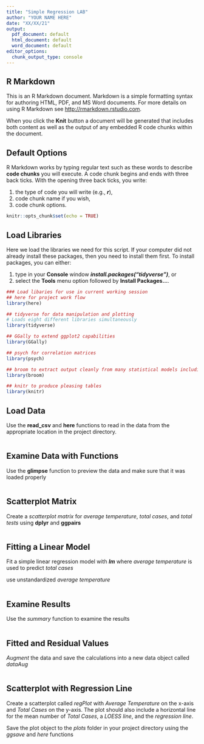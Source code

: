 ---
title: "Simple Regression LAB"
author: "YOUR NAME HERE"
date: "XX/XX/21"
output:
  pdf_document: default
  html_document: default
  word_document: default
editor_options:
  chunk_output_type: console
---

## R Markdown

This is an R Markdown document. Markdown is a simple formatting syntax for authoring HTML, PDF, and MS Word documents. For more details on using R Markdown see <http://rmarkdown.rstudio.com>.

When you click the **Knit** button a document will be generated that includes both content as well as the output of any embedded R code chunks within the document.

## Default Options

R Markdown works by typing regular text such as these words to describe **code chunks** you will execute.  A code chunk begins and ends with three back ticks.  With the opening three back ticks, you write: 

1. the type of code you will write (e.g., _**r**_), 
2. code chunk name if you wish, 
3. code chunk options.

```{r setup, include=FALSE}
knitr::opts_chunk$set(echo = TRUE)
```

## Load Libraries

Here we load the libraries we need for this script.  If your computer did not already install these packages, then you need to install them first.  To install packages, you can either: 

1. type in your **Console** window _**install.packages("tidyverse")**_, or 
2. select the **Tools** menu option followed by **Install Packages...**.

```{r libraries, message=FALSE}
### Load libaries for use in current working session
## here for project work flow
library(here)

## tidyverse for data manipulation and plotting
# Loads eight different libraries simultaneously
library(tidyverse)

## GGally to extend ggplot2 capabilities
library(GGally)

## psych for correlation matrices
library(psych)

## broom to extract output cleanly from many statistical models including "lm"
library(broom) 

## knitr to produce pleasing tables
library(knitr) 
```

## Load Data

Use the **read_csv** and **here** functions to read in the data from the appropriate location in the project directory.

```{r data}

```

## Examine Data with Functions

Use the **glimpse** function to preview the data and make sure that it was loaded properly

```{r structure}

```

## Scatterplot Matrix

Create a *scatterplot matrix* for *average temperature*, *total cases*, and *total tests*  using **dplyr** and **ggpairs**

```{r scatterplot_matrix}

```

## Fitting a Linear Model

Fit a simple linear regression model with _**lm**_ where *average temperature* is used to predict *total cases*

use unstandardized *average temperature*

```{r lm}

```

## Examine Results

Use the *summary* function to examine the results

```{r lm_results}

```

## Fitted and Residual Values

*Augment* the data and save the calculations into a new data object called *dataAug*

```{r augment}

```

## Scatterplot with Regression Line

Create a scatterplot called *regPlot* with *Average Temperature* on the x-axis and *Total Cases* on the y-axis.  The plot should also include a horizontal line for the mean number of *Total Cases*, a *LOESS line*, and the *regression line*.

Save the plot object to the *plots* folder in your project directory using the *ggsave* and *here* functions

```{r reg_plot}

```

